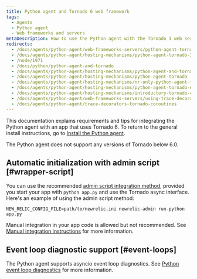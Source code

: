 ```yaml
---
title: Python agent and Tornado 6 web framework
tags:
  - Agents
  - Python agent
  - Web frameworks and servers
metaDescription: How to use the Python agent with the Tornado 3 web server.
redirects:
  - /docs/agents/python-agent/web-frameworks-servers/python-agent-tornado-6-web-framework
  - /docs/agents/python-agent/hosting-mechanisms/python-agent-tornado-3
  - /node/1971
  - /docs/python/python-agent-and-tornado
  - /docs/agents/python-agent/hosting-mechanisms/python-agent-and-tornado
  - /docs/agents/python-agent/hosting-mechanisms/python-agent-tornado
  - /docs/agents/python-agent/hosting-mechanisms/nr-only-python-agent-tornado
  - /docs/agents/python-agent/hosting-mechanisms/python-agent-tornado-experimental
  - /docs/agents/python-agent/hosting-mechanisms/introductory-tornado-4-support
  - /docs/agents/python-agent/web-frameworks-servers/using-trace-decorators-tornado-coroutines
  - /docs/agents/python-agent/trace-decorators-tornado-coroutines
---
```


This documentation explains requirements and tips for integrating the Python agent with an app that uses Tornado 6. To return to the general install instructions, go to [Install the Python agent](/docs/agents/python-agent/installation-configuration/python-agent-installation).

<Callout variant="important">
  The Python agent does not support any versions of Tornado below 6.0.
</Callout>

## Automatic initialization with admin script [#wrapper-script]

You can use the recommended [admin script integration method](/docs/agents/python-agent/installation-configuration/python-agent-installation#integration), provided you start your app with `python app.py` and use the Tornado async interface. Here's an example of using the admin script method:

```
NEW_RELIC_CONFIG_FILE=path/to/newrelic.ini newrelic-admin run-python app.py
```

Manual integration in your app code is allowed but not recommended. See [Manual integration instructions](/docs/agents/python-agent/installation-configuration/python-agent-integration#manual-integration) for more information.

## Event loop diagnostic support [#event-loops]

The Python agent supports asyncio event loop diagnostics. See [Python event loop diagnostics](/docs/agents/python-agent/supported-features/python-event-loop-diagnostics) for more information.
